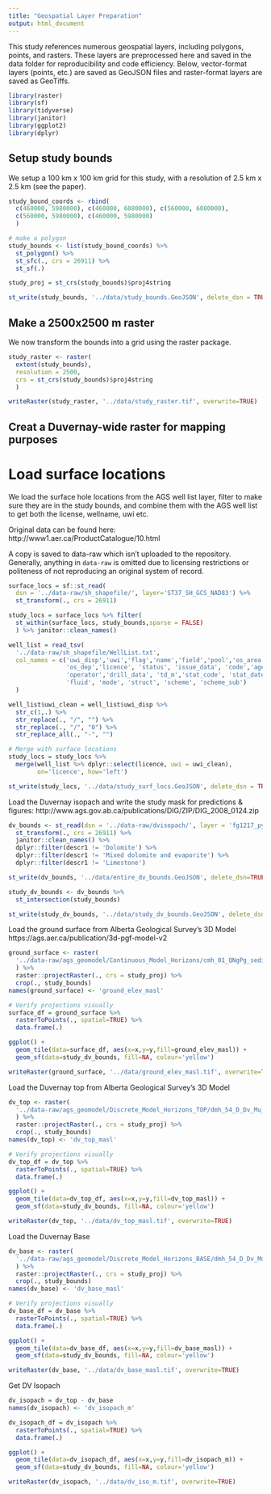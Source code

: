```yaml
---
title: "Geospatial Layer Preparation"
output: html_document
---
```


This study references numerous geospatial layers, including polygons,
points, and rasters. These layers are preprocessed here and saved in the data
folder for reproducibility and code efficiency. Below, vector-format 
layers (points, etc.) are saved as GeoJSON files and raster-format layers are 
saved as GeoTiffs. 

```r
library(raster)
library(sf)
library(tidyverse)
library(janitor)
library(ggplot2)
library(dplyr)
```

## Setup study bounds

We setup a 100 km x 100 km grid for this study, with a resolution of 2.5 km x 2.5 km
(see the paper).

```r
study_bound_coords <- rbind(
  c(460000, 5980000), c(460000, 6080000), c(560000, 6080000), 
  c(560000, 5980000), c(460000, 5980000)
  )

# make a polygon
study_bounds <- list(study_bound_coords) %>%
  st_polygon() %>%
  st_sfc(., crs = 26911) %>%
  st_sf(.)

study_proj = st_crs(study_bounds)$proj4string

st_write(study_bounds, '../data/study_bounds.GeoJSON', delete_dsn = TRUE)
```

## Make a 2500x2500 m raster

We now transform the bounds into a grid using the raster package.

```r
study_raster <- raster(
  extent(study_bounds), 
  resolution = 2500,
  crs = st_crs(study_bounds)$proj4string
  )

writeRaster(study_raster, '../data/study_raster.tif', overwrite=TRUE)
```

## Creat a Duvernay-wide raster for mapping purposes

# Load surface locations

We load the surface hole locations from the AGS well list layer, filter to make
sure they are in the study bounds, and combine them with the AGS well list to
get both the license, wellname, uwi etc.

Original data can be found here: http://www1.aer.ca/ProductCatalogue/10.html

A copy is saved to data-raw which isn't uploaded to the repository. Generally, 
anything in `data-raw` is omitted due to licensing restrictions or politeness
of not reproducing an original system of record.

```r
surface_locs = sf::st_read(
  dsn = '../data-raw/sh_shapefile/', layer='ST37_SH_GCS_NAD83') %>% 
  st_transform(., crs = 26911)

study_locs = surface_locs %>% filter(
  st_within(surface_locs, study_bounds,sparse = FALSE)
  ) %>% janitor::clean_names()

well_list = read_tsv(
  '../data-raw/sh_shapefile/WellList.txt', 
  col_names = c('uwi_disp','uwi','flag','name','field','pool','os_area',
                'os_dep','licence', 'status', 'issue_data', 'code','agent', 
                'operator','drill_data', 'td_m','stat_code', 'stat_date', 
                'fluid', 'mode', 'struct', 'scheme', 'scheme_sub')
  )

well_list$uwi_clean = well_list$uwi_disp %>% 
  str_c(1,.) %>%
  str_replace(., "/", "") %>% 
  str_replace(., "/", "0") %>% 
  str_replace_all(., "-", "")

# Merge with surface locations
study_locs = study_locs %>% 
  merge(well_list %>% dplyr::select(licence, uwi = uwi_clean), 
        on='licence', how='left')

st_write(study_locs, '../data/study_surf_locs.GeoJSON', delete_dsn = TRUE)
```

Load the Duvernay isopach and write the study mask for predictions & figures:
http://www.ags.gov.ab.ca/publications/DIG/ZIP/DIG_2008_0124.zip

```r
dv_bounds <- st_read(dsn = '../data-raw/dvisopach/', layer = 'fg1217_py_ll') %>%
  st_transform(., crs = 26911) %>%
  janitor::clean_names() %>%
  dplyr::filter(descr1 != 'Dolomite') %>%
  dplyr::filter(descr1 != 'Mixed dolomite and evaporite') %>%
  dplyr::filter(descr1 != 'Limestone')

st_write(dv_bounds, '../data/entire_dv_bounds.GeoJSON', delete_dsn=TRUE)

study_dv_bounds <- dv_bounds %>%
  st_intersection(study_bounds)

st_write(study_dv_bounds, '../data/study_dv_bounds.GeoJSON', delete_dsn=TRUE)
```

Load the ground surface from Alberta Geological Survey's 3D Model
https://ags.aer.ca/publication/3d-pgf-model-v2

```r
ground_surface <- raster(
  '../data-raw/ags_geomodel/Continuous_Model_Horizons/cmh_01_QNgPg_sediment_top.asc'
  ) %>%
  raster::projectRaster(., crs = study_proj) %>%
  crop(., study_bounds)
names(ground_surface) <- 'ground_elev_masl'

# Verify projections visually
surface_df = ground_surface %>%
  rasterToPoints(., spatial=TRUE) %>%
  data.frame(.)

ggplot() +
  geom_tile(data=surface_df, aes(x=x,y=y,fill=ground_elev_masl)) +
  geom_sf(data=study_dv_bounds, fill=NA, colour='yellow')

writeRaster(ground_surface, '../data/ground_elev_masl.tif', overwrite=TRUE)
```

Load the Duvernay top from Alberta Geological Survey's 3D Model

```r
dv_top <- raster(
  '../data-raw/ags_geomodel/Discrete_Model_Horizons_TOP/dmh_54_D_Dv_Mu_top.asc'
  ) %>%
  raster::projectRaster(., crs = study_proj) %>%
  crop(., study_bounds)
names(dv_top) <- 'dv_top_masl'

# Verify projections visually
dv_top_df = dv_top %>%
  rasterToPoints(., spatial=TRUE) %>%
  data.frame(.)

ggplot() +
  geom_tile(data=dv_top_df, aes(x=x,y=y,fill=dv_top_masl)) +
  geom_sf(data=study_dv_bounds, fill=NA, colour='yellow')

writeRaster(dv_top, '../data/dv_top_masl.tif', overwrite=TRUE)
```

Load the Duvernay Base

```r
dv_base <- raster(
  '../data-raw/ags_geomodel/Discrete_Model_Horizons_BASE/dmh_54_D_Dv_Mu_base.asc'
  ) %>%
  raster::projectRaster(., crs = study_proj) %>%
  crop(., study_bounds)
names(dv_base) <- 'dv_base_masl'

# Verify projections visually
dv_base_df = dv_base %>%
  rasterToPoints(., spatial=TRUE) %>%
  data.frame(.)

ggplot() +
  geom_tile(data=dv_base_df, aes(x=x,y=y,fill=dv_base_masl)) +
  geom_sf(data=study_dv_bounds, fill=NA, colour='yellow')

writeRaster(dv_base, '../data/dv_base_masl.tif', overwrite=TRUE)
```

Get DV Isopach

```r
dv_isopach = dv_top - dv_base
names(dv_isopach) <- 'dv_isopach_m'

dv_isopach_df = dv_isopach %>%
  rasterToPoints(., spatial=TRUE) %>%
  data.frame(.)

ggplot() +
  geom_tile(data=dv_isopach_df, aes(x=x,y=y,fill=dv_isopach_m)) +
  geom_sf(data=study_dv_bounds, fill=NA, colour='yellow')

writeRaster(dv_isopach, '../data/dv_iso_m.tif', overwrite=TRUE)
```
